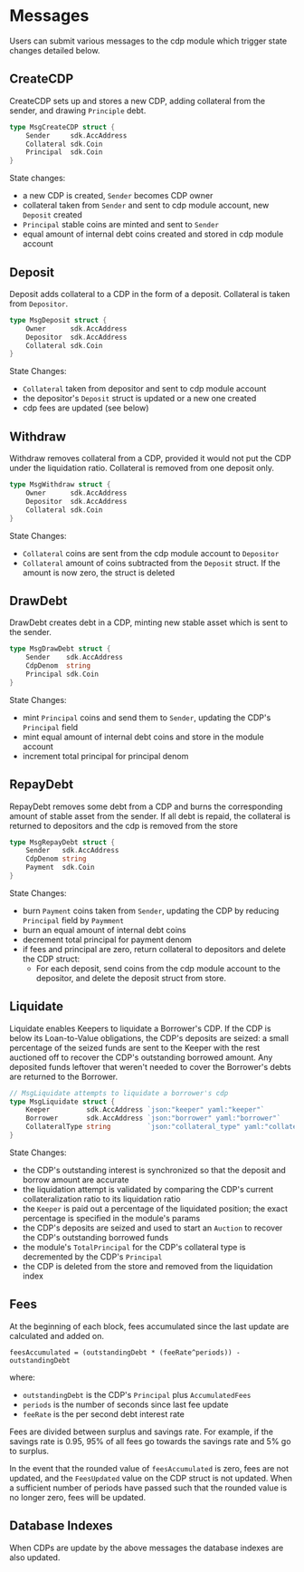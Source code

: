 



# Messages

Users can submit various messages to the cdp module which trigger state changes detailed below.

## CreateCDP

CreateCDP sets up and stores a new CDP, adding collateral from the sender, and drawing `Principle` debt.

```go
type MsgCreateCDP struct {
    Sender     sdk.AccAddress
    Collateral sdk.Coin
    Principal  sdk.Coin
}
```

State changes:

- a new CDP is created, `Sender` becomes CDP owner
- collateral taken from `Sender` and sent to cdp module account, new `Deposit` created
- `Principal` stable coins are minted and sent to `Sender`
- equal amount of internal debt coins created and stored in cdp module account

## Deposit

Deposit adds collateral to a CDP in the form of a deposit. Collateral is taken from `Depositor`.

```go
type MsgDeposit struct {
    Owner      sdk.AccAddress
    Depositor  sdk.AccAddress
    Collateral sdk.Coin
}
```

State Changes:

- `Collateral` taken from depositor and sent to cdp module account
- the depositor's `Deposit` struct is updated or a new one created
- cdp fees are updated (see below)

## Withdraw

Withdraw removes collateral from a CDP, provided it would not put the CDP under the liquidation ratio. Collateral is removed from one deposit only.

```go
type MsgWithdraw struct {
    Owner      sdk.AccAddress
    Depositor  sdk.AccAddress
    Collateral sdk.Coin
}
```

State Changes:

- `Collateral` coins are sent from the cdp module account to `Depositor`
- `Collateral` amount of coins subtracted from the `Deposit` struct. If the amount is now zero, the struct is deleted

## DrawDebt

DrawDebt creates debt in a CDP, minting new stable asset which is sent to the sender.

```go
type MsgDrawDebt struct {
    Sender    sdk.AccAddress
    CdpDenom  string
    Principal sdk.Coin
}
```

State Changes:

- mint `Principal` coins and send them to `Sender`, updating the CDP's `Principal` field
- mint equal amount of internal debt coins and store in the module account
- increment total principal for principal denom

## RepayDebt

RepayDebt removes some debt from a CDP and burns the corresponding amount of stable asset from the sender. If all debt is repaid, the collateral is returned to depositors and the cdp is removed from the store

```go
type MsgRepayDebt struct {
    Sender   sdk.AccAddress
    CdpDenom string
    Payment  sdk.Coin
}
```

State Changes:

- burn `Payment` coins taken from `Sender`, updating the CDP by reducing `Principal` field by `Paymment`
- burn an equal amount of internal debt coins
- decrement total principal for payment denom
- if fees and principal are zero, return collateral to depositors and delete the CDP struct:
  - For each deposit, send coins from the cdp module account to the depositor, and delete the deposit struct from store.

## Liquidate

Liquidate enables Keepers to liquidate a Borrower's CDP. If the CDP is below its Loan-to-Value obligations, the CDP's deposits are seized: a small percentage of the seized funds are sent to the Keeper with the rest auctioned off to recover the CDP's outstanding borrowed amount. Any deposited funds leftover that weren't needed to cover the Borrower's debts are returned to the Borrower.

```go
// MsgLiquidate attempts to liquidate a borrower's cdp
type MsgLiquidate struct {
	Keeper         sdk.AccAddress `json:"keeper" yaml:"keeper"`
	Borrower       sdk.AccAddress `json:"borrower" yaml:"borrower"`
	CollateralType string         `json:"collateral_type" yaml:"collateral_type"`
}
```

State Changes:

- the CDP's outstanding interest is synchronized so that the deposit and borrow amount are accurate
- the liquidation attempt is validated by comparing the CDP's current collateralization ratio to its liquidation ratio
- the `Keeper` is paid out a percentage of the liquidated position; the exact percentage is specified in the module's params
- the CDP's deposits are seized and used to start an `Auction` to recover the CDP's outstanding borrowed funds
- the module's `TotalPrincipal` for the CDP's collateral type is decremented by the CDP's `Principal`
- the CDP is deleted from the store and removed from the liquidation index

## Fees

At the beginning of each block, fees accumulated since the last update are calculated and added on.

```
feesAccumulated = (outstandingDebt * (feeRate^periods)) - outstandingDebt
```

where:

- `outstandingDebt` is the CDP's `Principal` plus `AccumulatedFees`
- `periods` is the number of seconds since last fee update
- `feeRate` is the per second debt interest rate

Fees are divided between surplus and savings rate. For example, if the savings rate is 0.95, 95% of all fees go towards the savings rate and 5% go to surplus.

In the event that the rounded value of `feesAccumulated` is zero, fees are not updated, and the `FeesUpdated` value on the CDP struct is not updated. When a sufficient number of periods have passed such that the rounded value is no longer zero, fees will be updated.

## Database Indexes

When CDPs are update by the above messages the database indexes are also updated.

